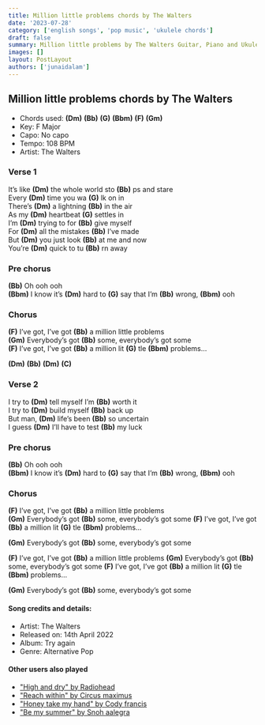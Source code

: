 ```yaml
---
title: Million little problems chords by The Walters
date: '2023-07-28'
category: ['english songs', 'pop music', 'ukulele chords']
draft: false
summary: Million little problems by The Walters Guitar, Piano and Ukulele chords, Chords used - (Dm) (Bb) (G) (Bbm) (F) (Gm) , Capo - No capo , Key - F Major.
images: []
layout: PostLayout
authors: ['junaidalam']
---
```


## Million little problems chords by The Walters

- Chords used: **(Dm)** **(Bb)** **(G)** **(Bbm)** **(F)** **(Gm)**
- Key: F Major
- Capo: No capo
- Tempo: 108 BPM
- Artist: The Walters

### Verse 1

It’s like **(Dm)** the whole world sto **(Bb)** ps and stare\
Every **(Dm)** time you wa **(G)** lk on in\
There’s **(Dm)** a lightning **(Bb)** in the air\
As my **(Dm)** heartbeat **(G)** settles in\
I’m **(Dm)** trying to for **(Bb)** give myself\
For **(Dm)** all the mistakes **(Bb)** I’ve made\
But **(Dm)** you just look **(Bb)** at me and now\
You’re **(Dm)** quick to tu **(Bb)** rn away

### Pre chorus

**(Bb)** Oh ooh ooh\
**(Bbm)** I know it’s **(Dm)** hard to **(G)** say that I’m **(Bb)** wrong, **(Bbm)** ooh

### Chorus

**(F)** I’ve got, I’ve got **(Bb)** a million little problems\
**(Gm)** Everybody’s got **(Bb)** some, everybody’s got some\
**(F)** I’ve got, I’ve got **(Bb)** a million lit **(G)** tle **(Bbm)** problems…

**(Dm)** **(Bb)** **(Dm)** **(C)**

### Verse 2

I try to **(Dm)** tell myself I’m **(Bb)** worth it\
I try to **(Dm)** build myself **(Bb)** back up\
But man, **(Dm)** life’s been **(Bb)** so uncertain\
I guess **(Dm)** I’ll have to test **(Bb)** my luck

### Pre chorus

**(Bb)** Oh ooh ooh\
**(Bbm)** I know it’s **(Dm)** hard to **(G)** say that I’m **(Bb)** wrong, **(Bbm)** ooh

### Chorus

**(F)** I’ve got, I’ve got **(Bb)** a million little problems\
**(Gm)** Everybody’s got **(Bb)** some, everybody’s got some
**(F)** I’ve got, I’ve got **(Bb)** a million lit **(G)** tle **(Bbm)** problems…

**(Gm)** Everybody’s got **(Bb)** some, everybody’s got some

**(F)** I’ve got, I’ve got **(Bb)** a million little problems
**(Gm)** Everybody’s got **(Bb)** some, everybody’s got some
**(F)** I’ve got, I’ve got **(Bb)** a million lit **(G)** tle **(Bbm)** problems…

**(Gm)** Everybody’s got **(Bb)** some, everybody’s got some

#### Song credits and details:

- Artist: The Walters
- Released on: 14th April 2022
- Album: Try again
- Genre: Alternative Pop

#### Other users also played

- ["High and dry" by Radiohead](https://www.chordsco.com/chords/high-and-dry-guitar-chords-by-radiohead)
- ["Reach within" by Circus maximus](https://www.chordsco.com/chords/reach-within-guitar-chords-by-circus-maximus)
- ["Honey take my hand" by Cody francis](https://www.chordsco.com/chords/honey-take-my-hand-guitar-chords-cody-francis)
- ["Be my summer" by Snoh aalegra](https://www.chordsco.com/chords/be-my-summer-chords-by-snoh-aalegra)
